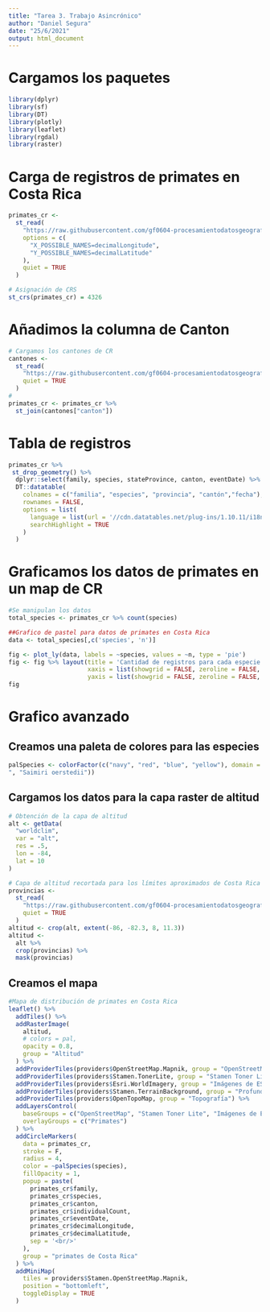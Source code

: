 ```yaml
---
title: "Tarea 3. Trabajo Asincrónico"
author: "Daniel Segura"
date: "25/6/2021"
output: html_document
---
```


# Cargamos los paquetes

```r
library(dplyr)
library(sf)
library(DT)
library(plotly)
library(leaflet)
library(rgdal)
library(raster)

```

# Carga de registros de primates en Costa Rica

```r
primates_cr <-
  st_read(
    "https://raw.githubusercontent.com/gf0604-procesamientodatosgeograficos/2021i-datos/main/gbif/primates-cr-registros.csv",
    options = c(
      "X_POSSIBLE_NAMES=decimalLongitude",
      "Y_POSSIBLE_NAMES=decimalLatitude"
    ),
    quiet = TRUE
  )

# Asignación de CRS
st_crs(primates_cr) = 4326
```

# Añadimos la columna de Canton

```r
# Cargamos los cantones de CR
cantones <-
  st_read(
    "https://raw.githubusercontent.com/gf0604-procesamientodatosgeograficos/2021i-datos/main/ign/delimitacion-territorial-administrativa/cr_cantones_simp_wgs84.geojson",
    quiet = TRUE
  )
# 
primates_cr <- primates_cr %>%
  st_join(cantones["canton"])
```

# Tabla de registros

```r
primates_cr %>%
 st_drop_geometry() %>%
  dplyr::select(family, species, stateProvince, canton, eventDate) %>%
  DT::datatable(
    colnames = c("familia", "especies", "provincia", "cantón","fecha"),
    rownames = FALSE,
    options = list(
      language = list(url = '//cdn.datatables.net/plug-ins/1.10.11/i18n/Spanish.json'),
      searchHighlight = TRUE
    )
  )

```

# Graficamos los datos de primates en un map de CR

```r

#Se manipulan los datos 
total_species <- primates_cr %>% count(species)

##Grafico de pastel para datos de primates en Costa Rica 
data <- total_species[,c('species', 'n')]

fig <- plot_ly(data, labels = ~species, values = ~n, type = 'pie')
fig <- fig %>% layout(title = 'Cantidad de registros para cada especie y sus respectivos porcentajes',
                      xaxis = list(showgrid = FALSE, zeroline = FALSE, showticklabels = FALSE),
                      yaxis = list(showgrid = FALSE, zeroline = FALSE, showticklabels = FALSE))
fig
```

# Grafico avanzado 

## Creamos una paleta de colores para las especies

```r
palSpecies <- colorFactor(c("navy", "red", "blue", "yellow"), domain = c("Alouatta palliata", "Ateles geoffroyi", "Cebus capucinus
", "Saimiri oerstedii"))
```

## Cargamos los datos  para la capa raster de altitud

```r
# Obtención de la capa de altitud
alt <- getData(
  "worldclim",
  var = "alt",
  res = .5,
  lon = -84,
  lat = 10
)

# Capa de altitud recortada para los límites aproximados de Costa Rica
provincias <-
  st_read(
    "https://raw.githubusercontent.com/gf0604-procesamientodatosgeograficos/2021i-datos/main/ign/delimitacion-territorial-administrativa/cr_provincias_simp_wgs84.geojson",
    quiet = TRUE
  )
altitud <- crop(alt, extent(-86, -82.3, 8, 11.3))
altitud <-
  alt %>%
  crop(provincias) %>%
  mask(provincias)
```

## Creamos el mapa

```r
#Mapa de distribución de primates en Costa Rica 
leaflet() %>%
  addTiles() %>%
  addRasterImage(
    altitud, 
    # colors = pal, 
    opacity = 0.8,
    group = "Altitud"
  ) %>%
  addProviderTiles(providers$OpenStreetMap.Mapnik, group = "OpenStreetMap") %>%
  addProviderTiles(providers$Stamen.TonerLite, group = "Stamen Toner Lite") %>%
  addProviderTiles(providers$Esri.WorldImagery, group = "Imágenes de ESRI") %>%
  addProviderTiles(providers$Stamen.TerrainBackground, group = "Profundida de terreno") %>%
  addProviderTiles(providers$OpenTopoMap, group = "Topografía") %>%
  addLayersControl(
    baseGroups = c("OpenStreetMap", "Stamen Toner Lite", "Imágenes de ESRI", "Profundida de terreno", "Topografía", "Altitud"),
    overlayGroups = c("Primates")
  ) %>%
  addCircleMarkers(
    data = primates_cr,
    stroke = F,
    radius = 4,
    color = ~palSpecies(species),
    fillOpacity = 1,
    popup = paste(
      primates_cr$family,
      primates_cr$species,
      primates_cr$canton,
      primates_cr$individualCount,
      primates_cr$eventDate,
      primates_cr$decimalLongitude,
      primates_cr$decimalLatitude,
      sep = '<br/>'
    ),
    group = "primates de Costa Rica"
  ) %>%
  addMiniMap(
    tiles = providers$Stamen.OpenStreetMap.Mapnik,
    position = "bottomleft",
    toggleDisplay = TRUE
  )
```
